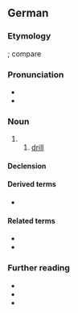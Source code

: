 ==German==

===Etymology===
{{suffix|de|bohren|er|gloss1=to bore, drill}}; compare {{cog|hrx|Boher}}

===Pronunciation===
* {{IPA|de|/ˈboːʁɐ/}}
* {{audio|de|De-Bohrer.ogg|Audio}}

===Noun===
{{de-noun|m}}

# {{agent noun of|de|bohren}}
## [[drill]] {{gloss|tool}}

====Declension====
{{de-ndecl|m}}

====Derived terms====
* {{l|de|Bohrerin}}

====Related terms====
* {{l|de|bohren}}
* {{l|de|Bohrmaschine}}

===Further reading===
* {{R:Duden}}
* {{R:DWDS}}
* {{pedia|lang=de}}

{{C|de|Tools}}